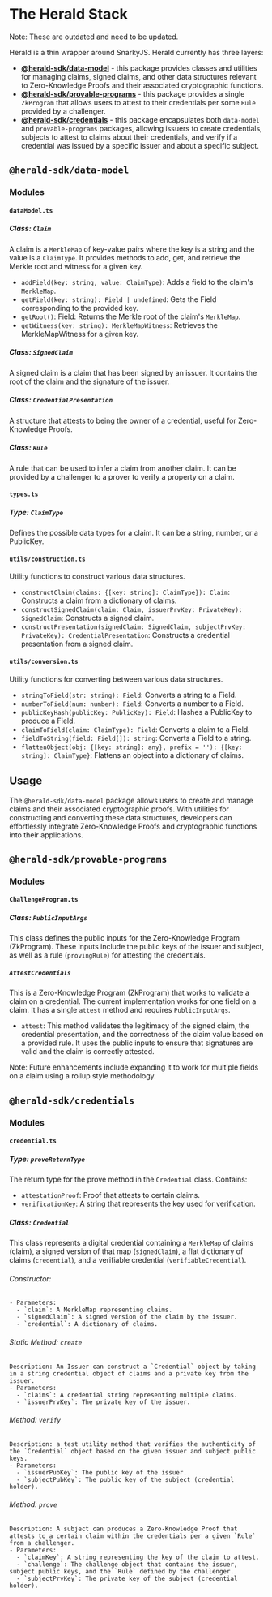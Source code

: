 
# The Herald Stack

<Callout type="default" emoji="⚠️">
Note: These are outdated and need to be updated.
</Callout>

Herald is a thin wrapper around SnarkyJS. Herald currently has three layers:
- [**@herald-sdk/data-model**](#herald-sdkdata-model) - this package provides classes and utilities for managing claims, signed claims, and other data structures relevant to Zero-Knowledge Proofs and their associated cryptographic functions.
- [**@herald-sdk/provable-programs**](#herald-sdkprovable-programs) - this package provides a single `ZkProgram` that allows users to attest to their credentials per some `Rule` provided by a challenger.
- [**@herald-sdk/credentials**](#herald-sdkcredentials) - this package encapsulates both `data-model` and `provable-programs` packages, allowing issuers to create credentials, subjects to attest to claims about their credentials, and verify if a credential was issued by a specific issuer and about a specific subject.

## `@herald-sdk/data-model`

### Modules

#### `dataModel.ts`

##### Class: `Claim`
A claim is a `MerkleMap` of key-value pairs where the key is a string and the value is a `ClaimType`. It provides methods to add, get, and retrieve the Merkle root and witness for a given key.

  - `addField(key: string, value: ClaimType)`: Adds a field to the claim's `MerkleMap`.
  - `getField(key: string): Field | undefined`: Gets the Field corresponding to the provided key.
  - `getRoot()`: Field: Returns the Merkle root of the claim's `MerkleMap`.
  - `getWitness(key: string): MerkleMapWitness`: Retrieves the MerkleMapWitness for a given key.


##### Class: `SignedClaim`
A signed claim is a claim that has been signed by an issuer. It contains the root of the claim and the signature of the issuer.

##### Class: `CredentialPresentation`
A structure that attests to being the owner of a credential, useful for Zero-Knowledge Proofs.

##### Class: `Rule`
A rule that can be used to infer a claim from another claim. It can be provided by a challenger to a prover to verify a property on a claim.

#### `types.ts`

##### Type: `ClaimType`
Defines the possible data types for a claim. It can be a string, number, or a PublicKey.

#### `utils/construction.ts`
Utility functions to construct various data structures.
  - `constructClaim(claims: {[key: string]: ClaimType}): Claim`: Constructs a claim from a dictionary of claims.
  - `constructSignedClaim(claim: Claim, issuerPrvKey: PrivateKey): SignedClaim`: Constructs a signed claim.
  - `constructPresentation(signedClaim: SignedClaim, subjectPrvKey: PrivateKey): CredentialPresentation`: Constructs a credential presentation from a signed claim.

#### `utils/conversion.ts`
Utility functions for converting between various data structures.
  - `stringToField(str: string): Field`: Converts a string to a Field.
  - `numberToField(num: number): Field`: Converts a number to a Field.
  - `publicKeyHash(publicKey: PublicKey): Field`: Hashes a PublicKey to produce a Field.
  - `claimToField(claim: ClaimType): Field`: Converts a claim to a Field.
  - `fieldToString(field: Field[]): string`: Converts a Field to a string.
  - `flattenObject(obj: {[key: string]: any}, prefix = ''): {[key: string]: ClaimType}`: Flattens an object into a dictionary of claims.

## Usage
The `@herald-sdk/data-model` package allows users to create and manage claims and their associated cryptographic proofs. With utilities for constructing and converting these data structures, developers can effortlessly integrate Zero-Knowledge Proofs and cryptographic functions into their applications.

## `@herald-sdk/provable-programs`

### Modules

#### `ChallengeProgram.ts`

##### Class: `PublicInputArgs`
This class defines the public inputs for the Zero-Knowledge Program (ZkProgram). These inputs include the public keys of the issuer and subject, as well as a rule (`provingRule`) for attesting the credentials.

##### `AttestCredentials`
This is a Zero-Knowledge Program (ZkProgram) that works to validate a claim on a credential. The current implementation works for one field on a claim. It has a single `attest` method and requires `PublicInputArgs`.

  - `attest`: This method validates the legitimacy of the signed claim, the credential presentation, and the correctness of the claim value based on a provided rule. It uses the public inputs to ensure that signatures are valid and the claim is correctly attested.

<Callout type="default" emoji="🧩">
Note: Future enhancements include expanding it to work for multiple fields on a claim using a rollup style methodology.
</Callout>

## `@herald-sdk/credentials`

### Modules

#### `credential.ts`

##### Type: `proveReturnType`
The return type for the prove method in the `Credential` class. Contains:
  - `attestationProof`: Proof that attests to certain claims.
  - `verificationKey`: A string that represents the key used for verification.

##### Class: `Credential`
This class represents a digital credential containing a `MerkleMap` of claims (claim), a signed version of that map (`signedClaim`), a flat dictionary of claims (`credential`), and a verifiable credential (`verifiableCredential`).

###### Constructor:
    - Parameters:
      - `claim`: A MerkleMap representing claims.
      - `signedClaim`: A signed version of the claim by the issuer.
      - `credential`: A dictionary of claims.


###### Static Method: `create`
    Description: An Issuer can construct a `Credential` object by taking in a string credential object of claims and a private key from the issuer.
    - Parameters:
      - `claims`: A credential string representing multiple claims.
      - `issuerPrvKey`: The private key of the issuer.


###### Method: `verify`
    Description: a test utility method that verifies the authenticity of the `Credential` object based on the given issuer and subject public keys.
    - Parameters:
      - `issuerPubKey`: The public key of the issuer.
      - `subjectPubKey`: The public key of the subject (credential holder).


###### Method: `prove`
    Description: A subject can produces a Zero-Knowledge Proof that attests to a certain claim within the credentials per a given `Rule` from a challenger.
    - Parameters:
      - `claimKey`: A string representing the key of the claim to attest.
      - `challenge`: The challenge object that contains the issuer, subject public keys, and the `Rule` defined by the challenger.
      - `subjectPrvKey`: The private key of the subject (credential holder).